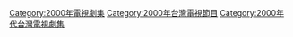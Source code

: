 {{cat year nav | year = 2000 | cat = 台灣電視劇集 | article = 臺灣電視劇 }}
[[Category:2000年電視劇集|Category:2000年電視劇集]]
[[Category:2000年台灣電視節目|Category:2000年台灣電視節目]]
[[Category:2000年代台灣電視劇集|Category:2000年代台灣電視劇集]]